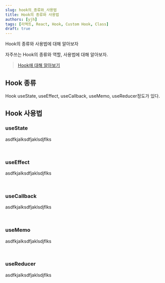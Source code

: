 ```yaml
---
slug: hook의_종류와_사용법
title: Hook의 종류와 사용법
authors: [yjh]
tags: [리액트, React, Hook, Custom Hook, Class]
draft: true
---
```


<div className="preview">Hook의 종류와 사용법에 대해 알아보자</div>

<!--truncate-->

자주쓰는 Hook의 종류와 역할, 사용법에 대해 알아보자.

> <a href="/dev/react/hook이란" target="_blank">
>   Hook애 대해 알아보기
> </a>

## Hook 종류

Hook useState, useEffect, useCallback, useMemo, useReducer정도가 있다.

## Hook 사용법

### useState

asdfkjalksdfjaklsdjflks

<br />

### useEffect

asdfkjalksdfjaklsdjflks

<br />

### useCallback

asdfkjalksdfjaklsdjflks

<br />

### useMemo

asdfkjalksdfjaklsdjflks

<br />

### useReducer

asdfkjalksdfjaklsdjflks
